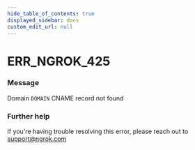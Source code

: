 ```yaml
---
hide_table_of_contents: true
displayed_sidebar: docs
custom_edit_url: null
---
```



# ERR_NGROK_425

### Message

Domain `DOMAIN` CNAME record not found

### Further help

If you're having trouble resolving this error, please reach out to [support@ngrok.com](mailto:support@ngrok.com?subject=Help%20with%20ERR_NGROK_425)

<ErrorDetails error="err_ngrok_425" />
